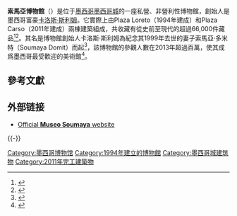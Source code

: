 {{Infobox museum
| name                = 索馬亞博物館
| native_name         = Museo Soumaya
| native_name_lang    = Spanish
| image               = Museo Soumaya, Ciudad de México, México, 2015-07-18, DD 12.JPG
| imagesize           = 200
| caption             = Plaza Carso的外牆
| alt                 = 
| coordinates         = {{coord|19.440806|-99.204583|display=inline}}
| location            = {{flagicon|Mexico}}[[墨西哥城|墨西哥城]]
| type                = [[美術館|美術館]]
| accreditation       = [[International_Council_of_Museums|ICOM]]；墨西哥：[[Instituto_de_Liderazgo_en_Museo|ILM]]; [[Mexican_Federation_of_Associations_of_Friends_of_Museums|FEMAM]]
| key_holdings        = 
| collections         = 
| collection_size     = 66,000+
| visitors            = 110万（2013）<ref name="ArtNewspaper">[http://www.museus.gov.br/wp-content/uploads/2014/04/TheArtNewspaper2013_ranking.pdf Top 100 Art Museum Attendance] {{Wayback|url=http://www.museus.gov.br/wp-content/uploads/2014/04/TheArtNewspaper2013_ranking.pdf |date=20171116164912 }}, ''[[The_Art_Newspaper|The Art Newspaper]]'', 2014. Retrieved on 9 July 2014.</ref>
* 全墨西哥第一
* [[世界參觀人數最多的藝術博物館列表|全球第56]]
| founder             = [[卡洛斯·斯利姆|卡洛斯·斯利姆]]
| director            = Alfonso Miranda
| president           = 
| curator             = 
| owner               = [[卡洛斯斯利姆基金會|卡洛斯斯利姆基金會]]
| publictransit       = Metro Polanco
| car_park            = 
| parking             = 
| website             = {{URL|Soumaya.com.mx}}
}}
'''索馬亞博物館'''（{{lang-es|Museo Soumaya}}）是位于[[墨西哥|墨西哥]][[墨西哥城|墨西哥城]]的一座私營、非營利性博物館，創始人是墨西哥富豪[[卡洛斯·斯利姆|卡洛斯·斯利姆]]。它實際上由Plaza Loreto（1994年建成）和Plaza Carso（2011年建成）兩棟建築組成，共收藏有從史前至現代的超過66,000件藏品<ref name=Excelsior>{{cite web|url= http://excelsior.com.mx/index.php?m=nota&id_nota=725603|title= Museo Soumaya gratis y entre los mejores (Museo Soumaya free and among the best)|date= 1 April 2011|accessdate= 28 September 2014|author= [[Excélsior|Excélsior]]|language= es|archive-date= 2020-07-07|archive-url= https://web.archive.org/web/20200707131050/https://www.excelsior.com.mx/node/725603|dead-url= no}}</ref><ref>{{cite web|url= http://www.oem.com.mx/oem/notas/n2020955.htm|last= Miselem|first= Sofía|title= Magnate mexicano-libanés Slim reúne en México obras de arte de renombre mundial|date= 1 April 2011|publisher= [[Agence_France-Presse|AFP]]|language= es|access-date= 2017-03-29|archive-date= 2016-03-04|archive-url= https://web.archive.org/web/20160304051535/http://www.oem.com.mx/oem/notas/n2020955.htm|dead-url= no}}</ref>。其名是博物館創始人卡洛斯·斯利姆為紀念其1999年去世的妻子索馬亞·多米特（Soumaya Domit）而起<ref name=telegraph>{{cite news|title=Carlos Slim: At home with the world's richest man|newspaper=The Telegraph|date=21 February 2011|url=http://www.telegraph.co.uk/finance/8335604/Carlos-Slim-At-home-with-the-worlds-richest-man.html|accessdate=2017-03-29|archive-date=2017-08-05|archive-url=https://web.archive.org/web/20170805075458/http://www.telegraph.co.uk/finance/8335604/Carlos-Slim-At-home-with-the-worlds-richest-man.html|dead-url=no}}</ref>，該博物館的參觀人數在2013年超過百萬，使其成爲墨西哥最受歡迎的美術館<ref>{{cite web |url=http://www.fundacioncarlosslim.org/museo-soumaya-llega-a-5-millones-de-visitantes/ |title=Museo Soumaya llega a 5 millones de visitantes |date=27 October 2015 |publisher=Fundación Carlos Slim |language=es |access-date=2017-03-29 |archive-date=2017-08-31 |archive-url=https://web.archive.org/web/20170831000138/http://fundacioncarlosslim.org/museo-soumaya-llega-a-5-millones-de-visitantes/ |dead-url=no }}</ref>。

==參考文獻==
{{reflist|35em}}

== 外部链接 ==
{{Commons category}}
* [http://www.soumaya.com.mx/ Official  '''Museo Soumaya''' website] {{Webarchive|url=https://wayback.archive-it.org/all/20080313150111/http://www.soumaya.com.mx/ |date=2008-03-13 }} {{es icon}}

{{-}}
{{Authority control}}

{{DEFAULTSORT:Soumaya}}
[[Category:墨西哥博物馆|Category:墨西哥博物馆]]
[[Category:1994年建立的博物館|Category:1994年建立的博物館]]
[[Category:墨西哥城建筑物|Category:墨西哥城建筑物]]
[[Category:2011年完工建築物|Category:2011年完工建築物]]